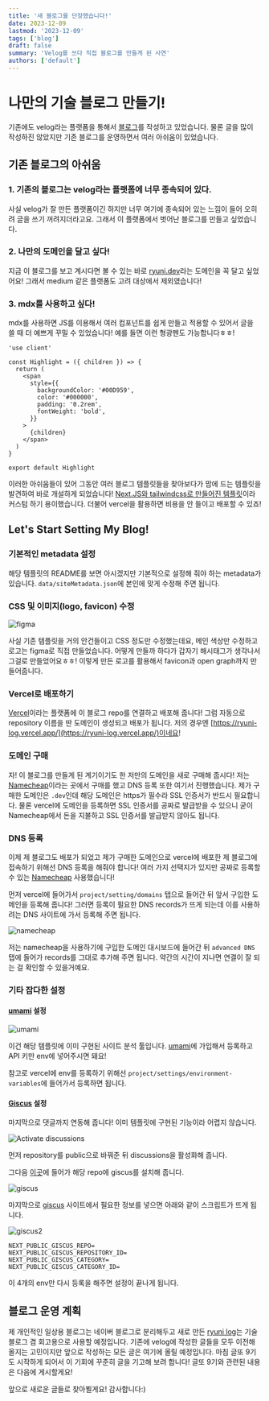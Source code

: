 ```yaml
---
title: '새 블로그를 단장했습니다!'
date: 2023-12-09
lastmod: '2023-12-09'
tags: ['blog']
draft: false
summary: 'Velog를 쓰다 직접 블로그를 만들게 된 사연'
authors: ['default']
---
```


# 나만의 기술 블로그 만들기!

기존에도 velog라는 플랫폼을 통해서 [블로그](https://velog.io/@ryuni)를 작성하고 있었습니다. 물론 글을 많이 작성하진 않았지만 기존 블로그를 운영하면서 여러 아쉬움이 있었습니다.

## 기존 블로그의 아쉬움

### 1. 기존의 블로그는 velog라는 플랫폼에 너무 종속되어 있다.

사실 velog가 잘 만든 플랫폼이긴 하지만 너무 여기에 종속되어 있는 느낌이 들어 오히려 글을 쓰기 꺼려지더라고요. 그래서 이 플랫폼에서 벗어난 블로그를 만들고 싶었습니다.

### 2. 나만의 도메인을 달고 싶다!

지금 이 블로그를 보고 계시다면 볼 수 있는 바로 [ryuni.dev](https://www.ryuni.dev/)라는 도메인을 꼭 달고 싶었어요! 그래서 medium 같은 플랫폼도 고려 대상에서 제외였습니다!

### 3. mdx를 사용하고 싶다!

mdx를 사용하면 JS를 이용해서 여러 컴포넌트를 쉽게 만들고 적용할 수 있어서 글을 쓸 때 더 예쁘게 꾸밀 수 있었습니다! 예를 들면 <Highlight>이런 형광펜</Highlight>도 가능합니다ㅎㅎ!

```
'use client'

const Highlight = ({ children }) => {
  return (
    <span
      style={{
        backgroundColor: '#00D959',
        color: '#000000',
        padding: '0.2rem',
        fontWeight: 'bold',
      }}
    >
      {children}
    </span>
  )
}

export default Highlight
```

이러한 아쉬움들이 있어 그동안 여러 블로그 템플릿들을 찾아보다가 맘에 드는 템플릿을 발견하여 바로 개설하게 되었습니다! [Next.JS와 tailwindcss로 만들어진 템플릿](https://github.com/timlrx/tailwind-nextjs-starter-blog)이라 커스텀 하기 용이했습니다. 더불어 vercel을 활용하면 비용을 안 들이고 배포할 수 있죠!

## Let's Start Setting My Blog!

### 기본적인 metadata 설정

해당 템플릿의 README를 보면 아시겠지만 기본적으로 설정해 줘야 하는 metadata가 있습니다. `data/siteMetadata.json`에 본인에 맞게 수정해 주면 됩니다.

### CSS 및 이미지(logo, favicon) 수정

![figma](/static/images/blog/migration-to-new-blog/figma.png)

사실 기존 템플릿을 거의 안건들이고 CSS 정도만 수정했는데요, 메인 색상만 수정하고 로고는 figma로 직접 만들었습니다. 어떻게 만들까 하다가 갑자기 해시태그가 생각나서 그걸로 만들었어요ㅎㅎ! 이렇게 만든 로고를 활용해서 favicon과 open graph까지 만들어줍니다.

### Vercel로 배포하기

[Vercel](https://vercel.com/)이라는 플랫폼에 이 블로그 repo를 연결하고 배포해 줍니다! 그럼 자동으로 repository 이름을 딴 도메인이 생성되고 배포가 됩니다. 저의 경우엔 [https://ryuni-log.vercel.app/](https://ryuni-log.vercel.app/)이네요!

### 도메인 구매

자! 이 블로그를 만들게 된 계기이기도 한 저만의 도메인을 새로 구매해 줍시다! 저는 [Namecheap](https://www.namecheap.com/)이라는 곳에서 구매를 했고 DNS 등록 또한 여기서 진행했습니다. 제가 구매한 도메인은 `.dev`인데 해당 도메인은 https가 필수라 SSL 인증서가 반드시 필요합니다. 물론 vercel에 도메인을 등록하면 SSL 인증서를 공짜로 발급받을 수 있으니 굳이 Namecheap에서 돈을 지불하고 SSL 인증서를 발급받지 않아도 됩니다.

### DNS 등록

이제 제 블로그도 배포가 되었고 제가 구매한 도메인으로 vercel에 배포한 제 블로그에 접속하기 위해선 DNS 등록을 해줘야 합니다! 여러 가지 선택지가 있지만 공짜로 등록할 수 있는 [Namecheap](https://www.namecheap.com/) 사용했습니다!

먼저 vercel에 들어가서 `project/setting/domains` 탭으로 들어간 뒤 앞서 구입한 도메인을 등록해 줍니다! 그러면 등록이 필요한 DNS records가 뜨게 되는데 이를 사용하려는 DNS 사이트에 가서 등록해 주면 됩니다.

![namecheap](/static/images/blog/migration-to-new-blog/namecheap.png)

저는 namecheap을 사용하기에 구입한 도메인 대시보드에 들어간 뒤 `advanced DNS` 탭에 들어가 records를 그대로 추가해 주면 됩니다. 약간의 시간이 지나면 연결이 잘 되는 걸 확인할 수 있을거예요.

### 기타 잡다한 설정

#### [umami](https://umami.is/) 설정

![umami](/static/images/blog/migration-to-new-blog/umami.png)

이건 해당 템플릿에 이미 구현된 사이트 분석 툴입니다. [umami](https://umami.is/)에 가입해서 등록하고 API 키만 env에 넣어주시면 돼요!

참고로 vercel에 env를 등록하기 위해선 `project/settings/environment-variables`에 들어가서 등록하면 됩니다.

#### [Giscus](https://giscus.app/ko) 설정

마지막으로 댓글까지 연동해 줍니다! 이미 템플릿에 구현된 기능이라 어렵지 않습니다.

![Activate discussions](/static/images/blog/migration-to-new-blog/discussions.png)

먼저 repository를 public으로 바꿔준 뒤 discussions을 활성화해 줍니다.

그다음 [이곳](https://github.com/apps/giscus)에 들어가 해당 repo에 giscus를 설치해 줍니다.

![giscus](/static/images/blog/migration-to-new-blog/giscus.png)

마지막으로 [giscus](https://giscus.app/ko) 사이트에서 필요한 정보를 넣으면 아래와 같이 스크립트가 뜨게 됩니다.

![giscus2](/static/images/blog/migration-to-new-blog/giscus2.png)

```
NEXT_PUBLIC_GISCUS_REPO=
NEXT_PUBLIC_GISCUS_REPOSITORY_ID=
NEXT_PUBLIC_GISCUS_CATEGORY=
NEXT_PUBLIC_GISCUS_CATEGORY_ID=
```

이 4개의 env만 다시 등록을 해주면 설정이 끝나게 됩니다.

## 블로그 운영 계획

제 개인적인 일상용 블로그는 네이버 블로그로 분리해두고 새로 만든 [ryuni log](https://www.ryuni.dev/)는 기술 블로그 겸 회고용으로 사용할 예정입니다. 기존에 velog에 작성한 글들을 모두 이전해 올지는 고민이지만 앞으로 작성하는 모든 글은 여기에 올릴 예정입니다. 마침 글또 9기도 시작하게 되어서 이 기회에 꾸준히 글을 기고해 보려 합니다! 글또 9기와 관련된 내용은 다음에 게시할게요!

앞으로 새로운 글들로 찾아뵐게요! 감사합니다:)
